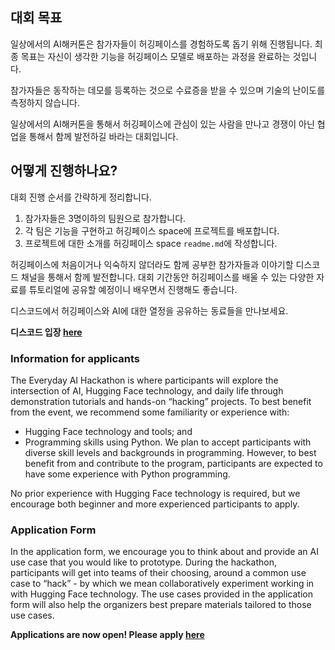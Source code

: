 ::: {.content-visible when-profile="korean"}
## 대회 목표

일상에서의 AI해커톤은 참가자들이 허깅페이스를 경험하도록 돕기 위해 진행됩니다. 최종 목표는 자신이 생각한 기능을 허깅페이스 모델로 배포하는 과정을 완료하는 것입니다.

참가자들은 동작하는 데모를 등록하는 것으로 수료증을 받을 수 있으며 기술의 난이도를 측정하지 않습니다.

일상에서의 AI해커톤을 통해서 허깅페이스에 관심이 있는 사람을 만나고 경쟁이 아닌 협업을 통해서 함께 발전하길 바라는 대회입니다.

## 어떻게 진행하나요?

대회 진행 순서를 간략하게 정리합니다.

1. 참가자들은 3명이하의 팀원으로 참가합니다.
2. 각 팀은 기능을 구현하고 허깅페이스 space에 프로젝트를 배포합니다.
3. 프로젝트에 대한 소개를 허깅페이스 space `readme.md`에 작성합니다.

허깅페이스에 처음이거나 익숙하지 않더라도 함께 공부한 참가자들과 이야기할 디스코드 채널을 통해서 함께 발전합니다.
대회 기간동안 허깅페이스를 배울 수 있는 다양한 자료를 튜토리얼에 공유할 예정이니 배우면서 진행해도 좋습니다.

디스코드에서 허깅페이스와 AI에 대한 열정을 공유하는 동료들을 만나보세요.

**디스코드 입장 [here]()**
:::

::: {.content-visible when-profile="english"}
### Information for applicants

The Everyday AI Hackathon is where participants will explore the intersection of AI, Hugging Face technology, and daily life through demonstration tutorials and hands-on “hacking” projects. To best benefit from the event, we recommend some familiarity or experience with:

- Hugging Face technology and tools; and
- Programming skills using Python. We plan to accept participants with diverse skill levels and backgrounds in programming. However, to best benefit from and contribute to the program, participants are expected to have some experience with Python programming.

No prior experience with Hugging Face technology is required, but we encourage both beginner and more experienced participants to apply.

### Application Form

In the application form, we encourage you to think about and provide an AI use case that you would like to prototype. During the hackathon, participants will get into teams of their choosing, around a common use case to “hack” - by which we mean collaboratively experiment working in with Hugging Face technology. The use cases provided in the application form will also help the organizers best prepare materials tailored to those use cases.

**Applications are now open! Please apply [here]()**
:::
